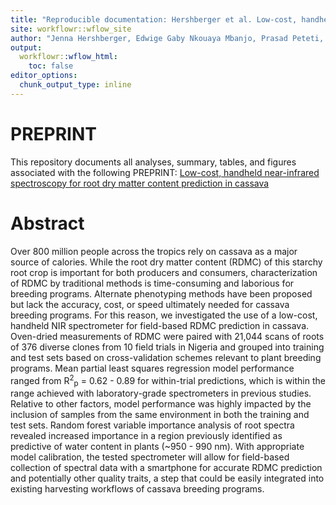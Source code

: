 ```yaml
---
title: "Reproducible documentation: Hershberger et al. Low-cost, handheld near-infrared spectroscopy for root dry matter content prediction in cassava"
site: workflowr::wflow_site
author: "Jenna Hershberger, Edwige Gaby Nkouaya Mbanjo, Prasad Peteti, Ismail Y. Rabbi, and Michael A. Gore"
output:
  workflowr::wflow_html:
    toc: false
editor_options:
  chunk_output_type: inline
---
```


# PREPRINT

This repository documents all analyses, summary, tables, and figures associated with the following PREPRINT: [Low-cost, handheld near-infrared spectroscopy for root dry matter content prediction in cassava]()

# Abstract

Over 800 million people across the tropics rely on cassava as a major source of calories. While the root dry matter content (RDMC) of this starchy root crop is important for both producers and consumers, characterization of RDMC by traditional methods is time-consuming and laborious for breeding programs. Alternate phenotyping methods have been proposed but lack the accuracy, cost, or speed ultimately needed for cassava breeding programs. For this reason, we investigated the use of a low-cost, handheld NIR spectrometer for field-based RDMC prediction in cassava. Oven-dried measurements of RDMC were paired with 21,044 scans of roots of 376 diverse clones from 10 field trials in Nigeria and grouped into training and test sets based on cross-validation schemes relevant to plant breeding programs. Mean partial least squares regression model performance ranged from R<sup>2</sup><sub>p</sub> = 0.62 - 0.89 for within-trial predictions, which is within the range achieved with laboratory-grade spectrometers in previous studies. Relative to other factors, model performance was highly impacted by the inclusion of samples from the same environment in both the training and test sets. Random forest variable importance analysis of root spectra revealed increased importance in a region previously identified as predictive of water content in plants (~950 - 990 nm). With appropriate model calibration, the tested spectrometer will allow for field-based collection of spectral data with a smartphone for accurate RDMC prediction and potentially other quality traits, a step that could be easily integrated into existing harvesting workflows of cassava breeding programs. 

